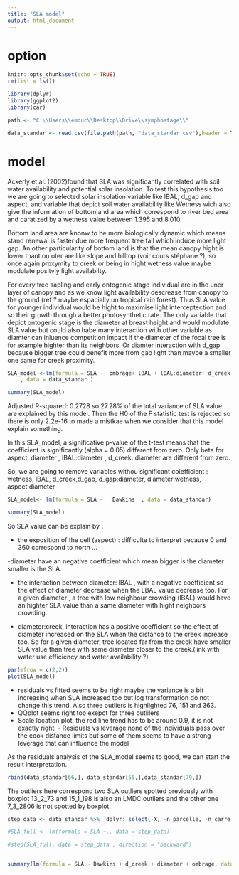 ```yaml
---
title: "SLA model"
output: html_document
---
```

# option 
```r
knitr::opts_chunk$set(echo = TRUE)
rm(list = ls())

library(dplyr)
library(ggplot2)
library(car)

path <- "C:\\Users\\emduc\\Desktop\\Drive\\symphostage\\"
```

```r
data_standar <- read.csv(file.path(path, "data_standar.csv"),header = T, dec = ".", sep=",")%>%  mutate(Dawkins = as.factor(Dawkins))
```



# model 

Ackerly et al. (2002)found that SLA was significantly correlated with soil water availability and potential solar insolation. To test this hypothesis too we are going to selected solar insolation variable like lBAL, d_gap and aspect, and variable that depict soil water availability like Wetness wich also give the information of bottomland area which correspond to  river bed area and caratized by a wetness value  between 1.395 and 8.010.

Bottom land area are knonw to be more biologically dynamic which means stand renewal is faster due more frequent tree fall which induce more light gap. An other particularity of bottom land is that the mean canopy hight is lower thant on oter are like slope and hilltop (voir cours stéphane ?), so once again proxymity to creek or being in hight wetness value maybe modulate positvly  light availabilty.  

For every tree sapling and early ontogenic  stage individual are in the uner layer of canopy and as we know light availability descrease from canopy to the ground (ref ? maybe espacially un tropical rain forest). Thus SLA value for younger individual would be hight to maximise light interceptection and so their growth through a better photosynthetic rate. The only variable that depict ontogenic stage is the diameter at breast height and would modulate SLA value but could also habe many interaction with other variable as diamter can inluence competition impact if the diameter of the focal tree is for example highter than its neighbors. Or diamter interaction with d_gap because bigger tree could benefit more from gap light than maybe a smaller one same for creek proximity.



```r
SLA_model <-lm(formula = SLA ~  ombrage+ lBAL + lBAL:diameter+ d_creek + wetness + d_gap + d_gap:diameter+d_creek:diameter + wetness:diameter +Dawkins
    , data = data_standar )

summary(SLA_model)
```

Adjusted R-squared:  0.2728 so  27.28% of the total variance of SLA value are explained by this model.  Then the H0 of the F statistic test is rejected so there is only 2.2e-16 to made a mistkae when we consider that this model explain something. 

In this SLA_model, a significative p-value of the t-test means that the coefficient is significantly (alpha = 0.05) different from zero. Only beta for aspect, diameter , lBAL:diameter , d_creek: diameter are different from zero.

So, we are going to remove variables withou significant coiefficient : wetness, lBAL, d_creek,d_gap, d_gap:diameter, diameter:wetness, aspect:diameter

```r
SLA_model<- lm(formula = SLA ~   Dawkins  , data = data_standar) 

summary(SLA_model)
```

So SLA value can be explain by : 

  - the exposition of the cell (aspect) : difficulte to interpret because 0 and 360 correspond to north ... 
  
  -diameter have an negative coefficient which mean bigger is the diameter smaller is the SLA.
  
  - the interaction between diameter: lBAL , with a negative coefficient so the effect of diameter decrease when the LBAL value decrease too. For a given diameter , a tree with low neighbour crowding (lBAL) would have an highter SLA value than a same diameter with hight neighbors crowding. 
  
  - diameter:creek, interaction has a positive coefficient so the effect of diameter increased on the SLA when the distance to the creek increase too. So for a given diameter, tree located far from the creek have smaller SLA value than tree with same diameter closer to the creek.(link with water use efficiency and water availability ?)

```r
par(mfrow = c(2,2))
plot(SLA_model)
```
  
  - residuals vs fitted seems to be right maybe the variance is a bit increasing when SLA increased too but log transformation do not change this trend. Also three outliers is highlighted 76, 151 and 363. 
  - QQplot seems right too exepct for three outlilers 
  - Scale location plot, the red line trend has to be around 0.9, it is not exactly right.     - Residuals vs leverage none of the individuals pass over the cook distance limits but some of them seems to have a strong leverage that can influence the model

As the residuals analysis of the SLA_model seems to good, we can start the result interpretation.

```r
rbind(data_standar[66,], data_standar[55,],data_standar[79,])
```
The outliers here correspond two SLA outliers spotted previously with boxplot 13_2_73 and 15_1_198 is also an LMDC outliers and the other one 7_3_2806  is not spotted by boxplot.




```r
step_data <- data_standar %>%  dplyr::select(-X, -n_parcelle, -n_carre, -n_arbre, -LT_mean, -LMDC, -Area_exclude, -Chloro_content, -ID)

#SLA_full <- lm(formula = SLA ~., data = step_data)

#step(SLA_full, data = step_data , direction = "backward")
        
```

```r
summary(lm(formula = SLA ~ Dawkins + d_creek + diameter + ombrage, data = step_data))
```
